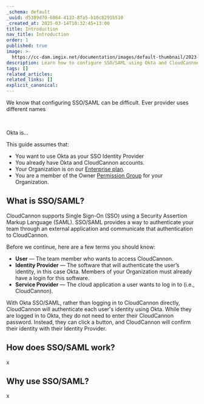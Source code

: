 ```yaml
---
_schema: default
_uuid: d5389d70-6864-4133-8fa5-b10c8291b510
_created_at: 2025-03-14T10:32:45+13:00
title: Introduction
nav_title: Introduction
order: 1
published: true
image: >-
  https://cc-dam.imgix.net/documentation/images/default-thumbnail/2023-Q4/CloudCannon-Documentation-Thumbnail.png
description: Learn how to configure SSO/SAML using Okta and CloudCannon.
tags: []
related_articles:
related_links: []
explicit_canonical:
---
```

We know that configuring SSO/SAML can be difficult. Ever provider uses different names

&nbsp;

Okta is...

This guide assumes that:

* You want to use Okta as your SSO Identity Provider
* You already have Okta and CloudCannon accounts.
* Your Organization is on our [Enterprise plan](https://cloudcannon.com/pricing/).
* You are a member of the Owner [Permission Group](/documentation/articles/what-are-permission-groups/) for your Organization.

## What is SSO/SAML?

CloudCannon supports Single Sign-On (SSO) using a Security Assertion Markup Language (SAML). SSO/SAML provides a way to authenticate your team through an external application and communicate that authentication to CloudCannon.

Before we continue, here are a few terms you should know:

* **User** — The team member who wants to access CloudCannon.
* **Identity Provider** — The software that will authenticate the user’s identity, in this case Okta. Members of your Organization must already have a login for this software.
* **Service Provider** — The cloud application a user wants to log in to (i.e., CloudCannon).

With Okta SSO/SAML, rather than logging in to CloudCannon directly, CloudCannon will authenticate each user's identity using Okta. While they are logged in to Okta, they do not need to enter their CloudCannon password. Instead, they can click a button, and CloudCannon will confirm their identity with their Identity Provider.

## How does SSO/SAML work?

x

## Why use SSO/SAML?

x
